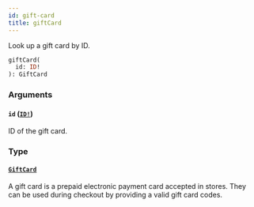 ```yaml
---
id: gift-card
title: giftCard
---
```


Look up a gift card by ID.

```graphql
giftCard(
  id: ID!
): GiftCard

```

### Arguments

#### `id` ([`ID!`](/docs/developer/api-reference/scalars/id))

ID of the gift card.

### Type

#### [`GiftCard`](/docs/developer/api-reference/objects/gift-card)

A gift card is a prepaid electronic payment card accepted in stores. They can be used during checkout by providing a valid gift card codes.
